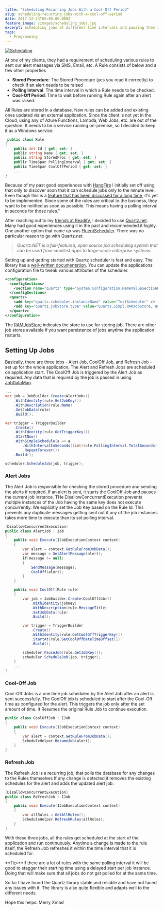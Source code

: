 ```yaml
---
title: "Scheduling Recurring Jobs With a Cool-Off Period"
slug: scheduling-recurring-jobs-with-a-cool-off-period
date: 2017-12-24T00:00:00.000Z
feature_image: /images/scheduling_jobs.jpg
excerpt: Scheduling jobs at different time intervals and pausing them in between.
tags:
  - Programming
---
```

[![Scheduling](/images/scheduling_jobs.jpg)](https://flic.kr/p/8ys6Hs)

At one of my clients, they had a requirement of scheduling various rules to sent our alert messages via SMS, Email, etc. A Rule consists of below and a few other properties

-   **Stored Procedure**: The Stored Procedure (yes you read it correctly) to check if an alert needs to be raised
-   **Polling Interval**: The time interval in which a Rule needs to be checked.
-   **Cool-Off Period**: Time to wait before running Rule again after an alert was raised.

All Rules are stored in a database. New rules can be added and existing ones updated via an external application. Since the client is not yet in the Cloud, using any of Azure Functions, Lambda, Web Jobs, etc. are out of the question. It needs to be a service running on-premise, so I decided to keep it as a Windows service.

```csharp
 public class Rule
{
    public int Id { get; set; }
    public string Name { get; set; }
    public string StoredProc { get; set; }
    public TimeSpan PollingInterval { get; set; }
    public TimeSpan CoolOffPeriod { get; set; }
    ...
}

```

Because of my past good experiences with [HangFire](https://www.hangfire.io/) I initially set off using that only to discover soon that it can schedule jobs only to the minute level. Even though this is a [feature that has been discussed for a long time](https://github.com/HangfireIO/Hangfire/issues/167), it's yet to be implemented. Since some of the rules are critical to the business, they want to be notified as soon as possible. This means having a polling interval in seconds for those rules."

After reaching out to my [friends at Readify](/blog/finding-a-job-abroad/), I decided to use [Quartz.net](https://www.quartz-scheduler.net/). Many had good experiences using it in the past and recommended it highly. One another option that came up was [FluentScheduler](https://github.com/fluentscheduler/FluentScheduler). There was no particular reason to go with Quartz.net.

> _Quartz.NET is a full-featured, open source job scheduling system that can be used from smallest apps to large-scale enterprise systems._

Setting up and getting started with Quartz scheduler is fast and easy. The library has a [well-written documentation](https://www.quartz-scheduler.net/documentation/index.html). You can update the applications configuration file to tweak various attributes of the scheduler.

```xml
<configuration>
  <configSections>
    <section name="quartz" type="System.Configuration.NameValueSectionHandler, System, Version=1.0.5000.0,Culture=neutral, PublicKeyToken=b77a5c561934e089" />
  </configSections>
  <quartz>
    <add key="quartz.scheduler.instanceName" value="TestScheduler" />
    <add key="quartz.jobStore.type" value="Quartz.Simpl.RAMJobStore, Quartz" />
  </quartz>
</configuration>

```

The [RAMJobStore](http://www.quartz-scheduler.org/api/2.2.1/org/quartz/simpl/RAMJobStore.html) indicates the store to use for storing job. There are other job stores available if you want persistence of jobs anytime the application restarts.

## Setting Up Jobs

Basically, there are three jobs - Alert Job, CoolOff Job, and Refresh Job - set up for the whole application. The Alert and Refresh Jobs are scheduled on application start. The CoolOff Job is triggered by the Alert Job as required. Any data that is required by the job is passed in using [JobDataMap](https://www.quartz-scheduler.net/documentation/quartz-2.x/tutorial/more-about-jobs.html#jobdatamap).

```csharp
...
var job = JobBuilder.Create<AlertJob>()
    .WithIdentity(rule.GetJobKey())
    .WithDescription(rule.Name)
    .SetJobData(rule)
    .Build();

var trigger = TriggerBuilder
    .Create()
    .WithIdentity(rule.GetTriggerKey())
    .StartNow()
    .WithSimpleSchedule(a => a
        .WithIntervalInSeconds((int)rule.PollingInterval.TotalSeconds)
        .RepeatForever())
    .Build();

scheduler.ScheduleJob(job, trigger);

```

### Alert Jobs

The Alert Job is responsible for checking the stored procedure and sending the alerts if required. If an alert is sent, it starts the CoolOff Job and pauses the current job instance. THe DisallowConcurrentExecution prevents multiple instances of the Job having the same key does not execute concurrently. We explicitly set the Job Key based on the Rule Id. This prevents any duplicate messages getting sent out if any of the job instances takes more time to execute than its set polling interval.

```csharp
[DisallowConcurrentExecution]
public class AlertJob : Job
{
    public void Execute(IJobExecutionContext context)
    {
        var alert = context.GetRuleFromJobData();
        var message = GetAlertMessage(alert);
        if(message != null)
        {
            SendMessage(message);
            CoolOff(alert);
        }
    }

    public void CoolOff(Rule rule)
    {
        var job = JobBuilder.Create<CoolOffJob>()
            .WithIdentity(jobKey)
            .WithDescription(rule.MessageTitle)
            .SetJobData(rule)
            .Build();

        var trigger = TriggerBuilder
            .Create()
            .WithIdentity(rule.GetCoolOffTriggerKey())
            .StartAt(rule.GetCoolOffDateTimeOffset())
            .Build();

        scheduler.PauseJob(rule.GetJobKey());
        scheduler.ScheduleJob(job, trigger);
    }
    ...
}

```

### Cool-Off Job

Cool-Off Jobs is a one time job scheduled by the Alert Job after an alert is sent successfully. The CoolOff job is scheduled to start after the Cool-Off time as configured for the alert. This triggers the job only after the set amount of time. It Resumes the original Rule Job to continue execution.

```csharp
public class CoolOffJob : IJob
{
    public void Execute(IJobExecutionContext context)
    {
        var alert = context.GetRuleFromJobData();
        ScheduleHelper.ResumeJob(alert);
    }
}

```

### Refresh Job

The Refresh Job is a recurring job, that polls the database for any changes to the Rules themselves If any change is detected,it removes the existing schedules for the alert and adds the updated alert job.

```csharp
[DisallowConcurrentExecution]
public class RefreshJob : IJob
{
    public void Execute(IJobExecutionContext context)
    {
        var allRules = GetAllRules();
        ScheduleHelper.RefreshRules(allRules);
    }
}

```

With these three jobs, all the rules get scheduled at the start of the application and run continuously. Anytime a change is made to the rule itself, the Refresh Job refreshes it within the time interval that it is scheduled for.

**Tip:**If there are a lot of rules with the same polling interval it will be good to stagger their starting time using a delayed start per job instance. Doing that will make sure that all jobs do not get polled for at the same time.

So far I have found the Quartz library stable and reliable and have not faced any issues with it. The library is also quite flexible and adapts well to the different needs.

Hope this helps. Merry Xmas!
